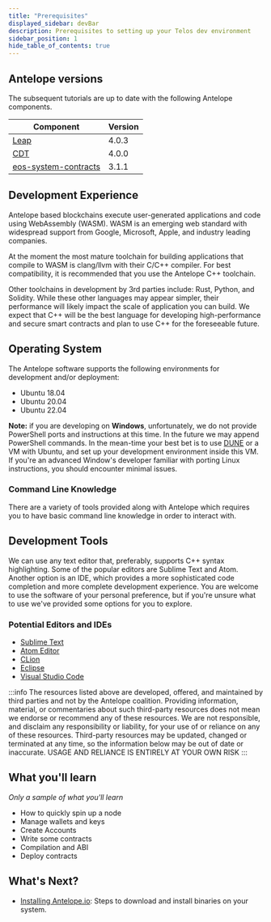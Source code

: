 ```yaml
---
title: "Prerequisites"
displayed_sidebar: devBar
description: Prerequisites to setting up your Telos dev environment
sidebar_position: 1
hide_table_of_contents: true
---
```


## Antelope versions

The subsequent tutorials are up to date with the following Antelope components.

| Component | Version |
| ------ | ------ |
| [Leap](https://github.com/AntelopeIO/leap) | 4.0.3 |
| [CDT](https://github.com/AntelopeIO/cdt) | 4.0.0 |
| [eos-system-contracts](https://github.com/eosnetworkfoundation/eos-system-contracts) | 3.1.1 |

## Development Experience

Antelope based blockchains execute user-generated applications and code using WebAssembly (WASM). WASM is an emerging web standard with widespread support from Google, Microsoft, Apple, and industry leading companies.

At the moment the most mature toolchain for building applications that compile to WASM is clang/llvm with their C/C++ compiler. For best compatibility, it is recommended that you use the Antelope C++ toolchain.

Other toolchains in development by 3rd parties include: Rust, Python, and Solidity. While these other languages may appear simpler, their performance will likely impact the scale of application you can build. We expect that C++ will be the best language for developing high-performance and secure smart contracts and plan to use C++ for the foreseeable future.

## Operating System

The Antelope software supports the following environments for development and/or deployment:

* Ubuntu 18.04
* Ubuntu 20.04
* Ubuntu 22.04

__Note:__
 if you are developing on __Windows__, unfortunately, we do not provide PowerShell ports and instructions at this time. In the future we may append PowerShell commands. In the mean-time your best bet is to use [DUNE](https://github.com/AntelopeIO/DUNE) or a VM with Ubuntu, and set up your development environment inside this VM. If you're an advanced Window's developer familiar with porting Linux instructions, you should encounter minimal issues.

### Command Line Knowledge

There are a variety of tools provided along with Antelope which requires you to have basic command line knowledge in order to interact with.

## Development Tools

We can use any text editor that, preferably, supports C++ syntax highlighting. Some of the popular editors are Sublime Text and Atom. Another option is an IDE, which provides a more sophisticated code completion and more complete development experience. You are welcome to use the software of your personal preference, but if you're unsure what to use we've provided some options for you to explore.

### Potential Editors and IDEs

- [Sublime Text](https://www.sublimetext.com/)
- [Atom Editor](https://atom.io/)
- [CLion](https://www.jetbrains.com/clion/)
- [Eclipse](http://www.eclipse.org/downloads/packages/release/oxygen/1a/eclipse-ide-cc-developers)
- [Visual Studio Code](https://code.visualstudio.com/)

:::info
The resources listed above are developed, offered, and maintained by third parties and not by the Antelope coalition. Providing information, material, or commentaries about such third-party resources does not mean we endorse or recommend any of these resources. We are not responsible, and disclaim any responsibility or liability, for your use of or reliance on any of these resources. Third-party resources may be updated, changed or terminated at any time, so the information below may be out of date or inaccurate. USAGE AND RELIANCE IS ENTIRELY AT YOUR OWN RISK
:::


## What you'll learn

_Only a sample of what you'll learn_
- How to quickly spin up a node
- Manage wallets and keys
- Create Accounts
- Write some contracts
- Compilation and ABI
- Deploy contracts

## What's Next?
- [Installing Antelope.io](/zero/developer-environment/installing-antelope): Steps to download and install binaries on your system.